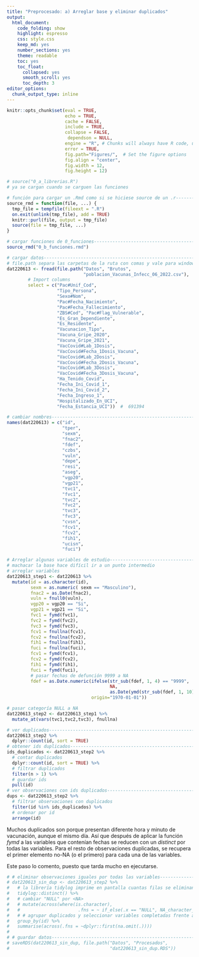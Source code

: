 ```yaml
---
title: "Preprocesado: a) Arreglar base y eliminar duplicados"
output: 
  html_document:
    code_folding: show
    highlight: espresso
    css: style.css
    keep_md: yes
    number_sections: yes
    theme: readable
    toc: yes  
    toc_float:
      collapsed: yes
      smooth_scroll: yes
      toc_depth: 3     
editor_options: 
  chunk_output_type: inline
---
```



```r
knitr::opts_chunk$set(eval = TRUE, 
                      echo = TRUE, 
                      cache = FALSE,
                      include = TRUE,
                      collapse = FALSE,
                       dependson = NULL,
                      engine = "R", # Chunks will always have R code, unless noted
                      error = TRUE,
                      fig.path="Figures/",  # Set the figure options
                      fig.align = "center", 
                      fig.width = 12,
                      fig.height = 12)

```


```r
# source("0_a_librerias.R")
# ya se cargan cuando se carguen las funciones

```

```r
# función para cargar un .Rmd como si se hiciese source de un .r---------------
source_rmd = function(file, ...) {
  tmp_file = tempfile(fileext = ".R")
  on.exit(unlink(tmp_file), add = TRUE)
  knitr::purl(file, output = tmp_file)
  source(file = tmp_file, ...)
}

```

```r
# cargar funciones de 0_funciones----------------------------------------------
source_rmd("0_b_funciones.rmd")

```

```r
# cargar datos-----------------------------------------------------------------
# file.path separa las carpetas de la ruta con comas y vale para windows y mac
dat220613 <- fread(file.path("Datos", "Brutos",
                             "poblacion_Vacunas_Infecc_06_2022.csv"),  
        # Import columns
        select = c("Pac#Unif_Cod", 
                   "Tipo_Persona", 
                   "Sexo#Nom", 
                   "Pac#Fecha_Nacimiento", 
                   "Pac#Fecha_Fallecimiento", 
                   "ZBS#Cod", "Pac#Flag_Vulnerable", 
                   "Es_Gran_Dependiente", 
                   "Es_Residente",
                   "Vacunacion_Tipo", 
                   "Vacuna_Gripe_2020",
                   "Vacuna_Gripe_2021",
                   "VacCovid#Lab_1Dosis",
                   "VacCovid#Fecha_1Dosis_Vacuna",
                   "VacCovid#Lab_2Dosis",
                   "VacCovid#Fecha_2Dosis_Vacuna",
                   "VacCovid#Lab_3Dosis",
                   "VacCovid#Fecha_3Dosis_Vacuna",
                   "Ha_Tenido_Covid",	
                   "Fecha_Ini_Covid_1",
                   "Fecha_Ini_Covid_2",
                   "Fecha_Ingreso_1",
                   "Hospitalizado_En_UCI",
                   "Fecha_Estancia_UCI"))  #  691394

```


```r
# cambiar nombres--------------------------------------------------------------
names(dat220613) = c("id",
                     "tper",
                     "sexm",
                     "fnac2",
                     "fdef",
                     "czbs",
                     "vuln",
                     "depe",
                     "resi",
                     "aseg",
                     "vgp20",
                     "vgp21",
                     "tvc1",
                     "fvc1",
                     "tvc2",
                     "fvc2",
                     "tvc3",
                     "fvc3",
                     "cvsn",
                     "fcv1",
                     "fcv2",
                     "fih1",
                     "ucisn",
                     "fuci")

```

```r
# Arreglar algunas variables de estudio----------------------------------------
# machacar la base hace difícil ir a un punto intermedio
# arreglar variables
dat220613_step1 <- dat220613 %>% 
  mutate(id = as.character(id), 
         sexm = as.numeric( sexm == "Masculino"),
         fnac2 = as.Date(fnac2),
         vuln = fnull0(vuln),
         vgp20 = vgp20 == "Si",
         vgp21 = vgp21 == "Si",
         fvc1 = fymd(fvc1),
         fvc2 = fymd(fvc2),
         fvc3 = fymd(fvc3),
         fcv1 = fnullna(fcv1),
         fcv2 = fnullna(fcv2),
         fih1 = fnullna(fih1),
         fuci = fnullna(fuci),
         fcv1 = fymd(fcv1),
         fcv2 = fymd(fcv2),
         fih1 = fymd(fih1),
         fuci = fymd(fuci),
         # pasar fechas de defunción 9999 a NA 
         fdef = as.Date.numeric(ifelse(str_sub(fdef, 1, 4) == "9999", 
                                       NA, 
                                       as.Date(ymd(str_sub(fdef, 1, 10)))), 
                                origin="1970-01-01"))

# pasar categoría NULL a NA
dat220613_step2 <- dat220613_step1 %>% 
  mutate_at(vars(tvc1,tvc2,tvc3), fnullna)

```

```r
# ver duplicados---------------------------------------------------------------
dat220613_step2 %>% 
  dplyr::count(id, sort = TRUE) 
# obtener ids duplicados-------------------------------------------------------
ids_duplicados <- dat220613_step2 %>%
  # contar duplicados
  dplyr::count(id, sort = TRUE) %>% 
  # filtrar duplicados
  filter(n > 1) %>% 
  # guardar ids
  pull(id)
# ver observaciones con ids duplicados-----------------------------------------
dups <- dat220613_step2 %>% 
  # filtrar observaciones con duplicados
  filter(id %in% ids_duplicados) %>% 
  # ordenar por id
  arrange(id)

```

Muchos duplicados son porque presentan diferente hora y minuto de vacunación, aunque el mismo día. Así que después de aplicar la función *fymd* a las variables que contenían fechas se reducen con un *distinct* por todas las variables. Para el resto de observaciones duplicadas, se recupera el primer elemento no-NA (o el primero) para cada una de las variables.

Este paso lo comento, puesto que tarda mucho en ejecutarse.

```r
# # eliminar observaciones iguales por todas las variables-----------------------
# dat220613_sin_dup <- dat220613_step2 %>%
#   # la librería tidylog imprime en pantalla cuantas filas se eliminan
#   tidylog::distinct() %>%
#   # cambiar "NULL" por <NA>
#   # mutate(across(where(is.character), 
#   #                      .fns = ~ if_else(.x == "NULL", NA_character_, .x))) %>% 
#   # # agrupar duplicados y seleccionar variables completadas frente a <NA>
#   group_by(id) %>% 
#   summarise(across(.fns = ~dplyr::first(na.omit(.))))
# 
# # guardar datos----------------------------------------------------------------
# saveRDS(dat220613_sin_dup, file.path("Datos", "Procesados",
#                                      "dat220613_sin_dup.RDS"))

```


